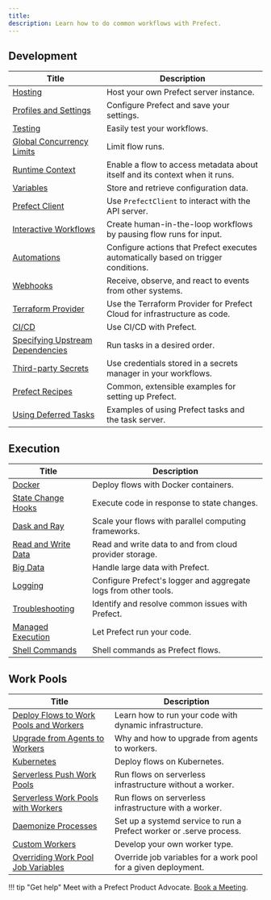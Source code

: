 ```yaml
---
title: 
description: Learn how to do common workflows with Prefect.
---
```


## Development

| Title                                                  | Description                                                                                        |
| -------------------------------------------------------- | -------------------------------------------------------------------------------------------------- |
| [Hosting](/3.0rc/cloud/self-host/) | Host your own Prefect server instance. |
| [Profiles and Settings](/3.0rc/cloud/configure-client/) | Configure Prefect and save your settings. |
| [Testing](/3.0rc/develop/test-workflows/) | Easily test your workflows. |
| [Global Concurrency Limits](/3.0rc/develop/control-workflows/global-concurrency-limits/) | Limit flow runs. |
| [Runtime Context](/3.0rc/develop/observe-workflows/) | Enable a flow to access metadata about itself and its context when it runs.  |
| [Variables](/3.0rc/develop/write-workflows/variables/) | Store and retrieve configuration data. |
| [Prefect Client](/3.0rc/cloud/interact-with-api/) | Use `PrefectClient` to interact with the API server. |
| [Interactive Workflows](/3.0rc/develop/control-workflows/) | Create human-in-the-loop workflows by pausing flow runs for input. |
| [Automations](/3.0rc/react/understand-events/automations-triggers/) | Configure actions that Prefect executes automatically based on trigger conditions. |
| [Webhooks](/3.0rc/react/understand-events/webhook-triggers/) | Receive, observe, and react to events from other systems. |
| [Terraform Provider](https://registry.terraform.io/providers/PrefectHQ/prefect/latest/docs/guides/getting-started) | Use the Terraform Provider for Prefect Cloud for infrastructure as code. |
| [CI/CD](/3.0rc/deploy/dynamic-infra/deploy-ci-cd/) | Use CI/CD with Prefect. |
| [Specifying Upstream Dependencies](/3.0rc/develop/write-tasks/upstream-dependencies/) | Run tasks in a desired order. |
| [Third-party Secrets](/3.0rc/guides/secrets/) | Use credentials stored in a secrets manager in your workflows. |
| [Prefect Recipes](/3.0rc/recipes/recipes/) |  Common, extensible examples for setting up Prefect. |
| [Using Deferred Tasks](/3.0rc/guides/deferred-tasks.mdx/) |  Examples of using Prefect tasks and the task server. |

## Execution

| Title                                                  | Description                                                                                        |
| -------------------------------------------------------- | -------------------------------------------------------------------------------------------------- |
| [Docker](/3.0rc/deploy/dynamic-infra/deploy-docker/) | Deploy flows with Docker containers. |
| [State Change Hooks](/3.0rc/react/state-change-hooks/) | Execute code in response to state changes. |
| [Dask and Ray](/3.0rc/develop/write-tasks/use-task-runners/) | Scale your flows with parallel computing frameworks. |
| [Read and Write Data](/3.0rc/develop/interact-with-data/) | Read and write data to and from cloud provider storage. |
| [Big Data](/3.0rc/guides/big-data/) | Handle large data with Prefect. |
| [Logging](/3.0rc/develop/observe-workflows/logging/) | Configure Prefect's logger and aggregate logs from other tools. |
| [Troubleshooting](/3.0rc/cloud/connect-to-cloud/) | Identify and resolve common issues with Prefect. |
| [Managed Execution](/3.0rc/guides/managed-execution/) | Let Prefect run your code. |
| [Shell Commands](/3.0rc/guides/cli-shell/) | Shell commands as Prefect flows. |

## Work Pools

| Title                                                  | Description                                                                                        |
| -------------------------------------------------------- | -------------------------------------------------------------------------------------------------- |
| [Deploy Flows to Work Pools and Workers](/3.0rc/guides/prefect-deploy/) | Learn how to run your code with dynamic infrastructure. |
| [Upgrade from Agents to Workers](/3.0rc/migrate/upgrade-agents-to-workers/) | Why and how to upgrade from agents to workers. |
| [Kubernetes](/3.0rc/deploy/dynamic-infra/deploy-kubernetes/) | Deploy flows on Kubernetes. |
| [Serverless Push Work Pools](/3.0rc/deploy/dynamic-infra/push-runs-serverless/) | Run flows on serverless infrastructure without a worker. |
| [Serverless Work Pools with Workers](/3.0rc/deploy/dynamic-infra/push-runs-remote/) | Run flows on serverless infrastructure with a worker. |
| [Daemonize Processes](/3.0rc/deploy/dynamic-infra/push-runs-remote/) | Set up a systemd service to run a Prefect worker or .serve process. |
| [Custom Workers](/3.0rc/guides/deployment/developing-a-new-worker-type/) | Develop your own worker type. |
| [Overriding Work Pool Job Variables](/3.0rc/deploy/dynamic-infra/customize) | Override job variables for a work pool for a given deployment. |

!!! tip "Get help"
    Meet with a Prefect Product Advocate. [Book a Meeting](https://calendly.com/prefect-experts/prefect-product-advocates?utm_campaign=prefect_docs_cloud&utm_content=prefect_docs&utm_medium=docs&utm_source=docs).
